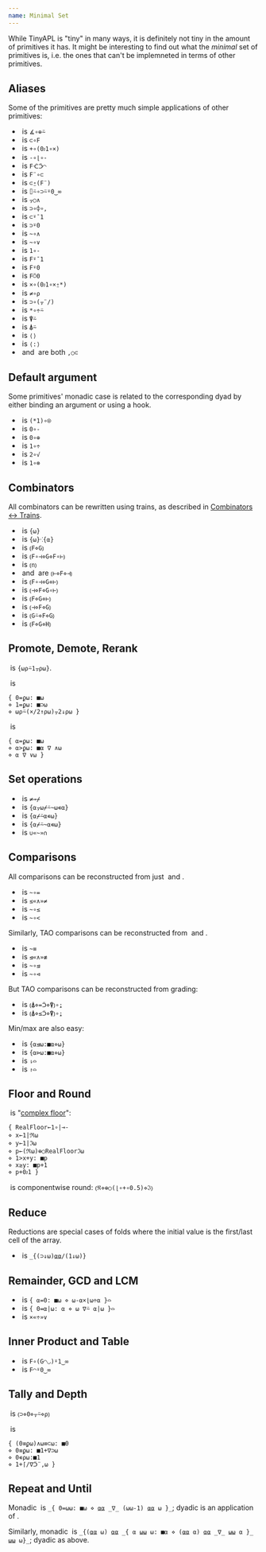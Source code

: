 ```yaml
---
name: Minimal Set
---
```


While TinyAPL is "tiny" in many ways, it is definitely not tiny in the amount of primitives it has. It might be interesting to find out what the *minimal* set of primitives is, i.e. the ones that can't be implemneted in terms of other primitives.

## Aliases

Some of the primitives are pretty much simple applications of other primitives:

* <primitive key="arctangent" />&nbsp;is `∡∘⊕⍨`
* <primitive key="boxed" />&nbsp;is `⊂∘F`
* <primitive key="cartesian" />&nbsp;is `+∘(0ᴊ1∘×)`
* <primitive key="ceiling" />&nbsp;is `-∘⌊∘-`
* <primitive key="each" />&nbsp;is `Fᑣᑒ◠`
* <primitive key="each_left" />&nbsp;is `F¨∘⊂`
* <primitive key="each_right" />&nbsp;is `⊂⍛(F¨)`
* <primitive key="from" />&nbsp;is `⌷⍨∘⊃⍨⍤0‿∞`
* <primitive key="laminate" />&nbsp;is `⍪○∧`
* <primitive key="last" />&nbsp;is `⊃∘⌽∘,`
* <primitive key="major_cells" />&nbsp;is `⊂⍤¯1`
* <primitive key="mix" />&nbsp;is `⊃⍤0`
* <primitive key="nand" />&nbsp;is `~∘∧`
* <primitive key="nor" />&nbsp;is `~∘∨`
* <primitive key="not" />&nbsp;is `1∘-`
* <primitive key="on_cells" />&nbsp;is `F⍤¯1`
* <primitive key="on_scalars" />&nbsp;is `F⍤0`
* <primitive key="on_simple_scalars" />&nbsp;is `F⍥0`
* <primitive key="polar" />&nbsp;is `×∘(0ᴊ1∘×⍛*)`
* <primitive key="rank" />&nbsp;is `≠∘⍴`
* <primitive key="join" />&nbsp;is `⊃∘(⍪¨/)`
* <primitive key="root" />&nbsp;is `*∘÷⍨`
* <primitive key="sort_down" />&nbsp;is `⍒⍨`
* <primitive key="sort_up" />&nbsp;is `⍋⍨`
* <primitive key="empty_vector" />&nbsp;is `⟨⟩`
* <primitive key="empty_dictionary" />&nbsp;is `⟨:⟩`
* <primitive key="pair" />&nbsp;and&nbsp;<primitive key="singleton" />&nbsp;are both `,○⊂`

## Default argument

Some primitives' monadic case is related to the corresponding dyad by either binding an argument or using a hook.

* <primitive key="natural_logarithm" />&nbsp;is `(*1)∘⍟`
* <primitive key="negate" />&nbsp;is `0∘-`
* <primitive key="pure_imaginary" />&nbsp;is `0∘⊕`
* <primitive key="reciprocal" />&nbsp;is `1∘÷`
* <primitive key="square_root" />&nbsp;is `2∘√`
* <primitive key="unit_polar" />&nbsp;is `1∘⊗`

## Combinators

All combinators can be rewritten using trains, as described in [Combinators ↔ Trains](/docs/info/combinators_trains).

* <primitive key="right" />&nbsp;is `{⍵}`
* <primitive key="left" />&nbsp;is `{⍵}⁖{⍺}`
* <primitive key="atop" />&nbsp;is `⦅F⋄G⦆`
* <primitive key="over" />&nbsp;is `⦅F∘⊣⋄G⋄F∘⊢⦆`
* <primitive key="constant" />&nbsp;is `⦅n⦆`
* <primitive key="commute" />&nbsp;and&nbsp;<primitive key="duplicate" />&nbsp;are `⦅⊢⋄F⋄⊣⦆`
* <primitive key="left_hook" />&nbsp;is `⦅F∘⊣⋄G⋄⊢⦆`
* <primitive key="right_hook" />&nbsp;is `⦅⊣⋄F⋄G∘⊢⦆`
* <primitive key="left_fork" />&nbsp;is `⦅F⋄G⋄⊢⦆`
* <primitive key="right_fork" />&nbsp;is `⦅⊣⋄F⋄G⦆`
* <primitive key="mirror" />&nbsp;is `⦅G⍨⋄F⋄G⦆`
* <primitive key="fork" />&nbsp;is `⦅F⋄G⋄H⦆`

## Promote, Demote, Rerank

<primitive key="promote" />&nbsp;is `{⍵⍴⍨1⍪⍴⍵}`.

<primitive key="demote" />&nbsp;is

```tinyapl
{ 0=ϼ⍵: ■⍵
⋄ 1=ϼ⍵: ■⊃⍵
⋄ ⍵⍴⍨(×/2↑⍴⍵)⍪2↓⍴⍵ }
```

<primitive key="rerank" />&nbsp;is

```tinyapl
{ ⍺=ϼ⍵: ■⍵
⋄ ⍺>ϼ⍵: ■⍺ ∇ ∧⍵
⋄ ⍺ ∇ ∨⍵ }
```

## Set operations

* <primitive key="unique" />&nbsp;is `≠⊸⌿`
* <primitive key="union" />&nbsp;is `{⍺⍪⍵⌿⍨~⍵∊⍺}`
* <primitive key="intersection" />&nbsp;is `{⍺⌿⍨⍺∊⍵}`
* <primitive key="difference" />&nbsp;is `{⍺⌿⍨~⍺∊⍵}`
* <primitive key="symmetric_difference" />&nbsp;is `∪«~»∩`

## Comparisons

All comparisons can be reconstructed from just&nbsp;<primitive key="equal_to" />&nbsp;and&nbsp;<primitive key="less_than_or_equal_to" />.

* <primitive key="not_equal_to" />&nbsp;is `~∘=`
* <primitive key="less_than" />&nbsp;is `≤«∧»≠`
* <primitive key="greater_than" />&nbsp;is `~∘≤`
* <primitive key="greater_than_or_equal_to" />&nbsp;is `~∘<`

Similarly, TAO comparisons can be reconstructed from&nbsp;<primitive key="identical" />&nbsp;and&nbsp;<primitive key="precedes_or_identical" />.

* <primitive key="not_identical" />&nbsp;is `~≡`
* <primitive key="precedes" />&nbsp;is `⊴«∧»≢`
* <primitive key="succeeds" />&nbsp;is `~∘⊴`
* <primitive key="precedes_or_identical" />&nbsp;is `~∘⊲`

But TAO comparisons can be reconstructed from grading:

* <primitive key="identical" />&nbsp;is `⦅⍋⋄=ᑒ⋄⍒⦆∘⍮`
* <primitive key="precedes_or_identical" />&nbsp;is `⦅⍋⋄≤ᑒ⋄⍒⦆∘⍮`

Min/max are also easy:

* <primitive key="minimal" />&nbsp;is `{⍺⊴⍵:■⍺⋄⍵}`
* <primitive key="maximal" />&nbsp;is `{⍺⊳⍵:■⍺⋄⍵}`
* <primitive key="minimum" />&nbsp;is `⇂⌓`
* <primitive key="maximum" />&nbsp;is `↾⌓`

## Floor and Round

<primitive key="floor" />&nbsp;is "[complex floor](https://aplwiki.com/wiki/Complex_floor)":

```tinyapl
{ RealFloor←1∘|⊸-
⋄ x←1|ℜ⍵
⋄ y←1|ℑ⍵
⋄ p←(ℜ⍵)⊕○RealFloorℑ⍵
⋄ 1>x+y: ■p
⋄ x≥y: ■p+1
⋄ p+0ᴊ1 }
```

<primitive key="round" />&nbsp;is componentwise round: `⦅ℜ⋄⊕○(⌊∘+∘0.5)⋄ℑ⦆`

## Reduce

Reductions are special cases of folds where the initial value is the first/last cell of the array.

* <primitive key="reduce" />&nbsp;is `_{(⊃↓⍵)⍶⍶/(1↓⍵)}`

## Remainder, GCD and LCM

* <primitive key="remainder" />&nbsp;is `{ ⍺=0: ■⍵ ⋄ ⍵-⍺×⌊⍵÷⍺ }⌓`
* <primitive key="gcd" />&nbsp;is `{ 0=⍺|⍵: ⍺ ⋄ ⍵ ∇⍨ ⍺|⍵ }⌓`
* <primitive key="lcm" />&nbsp;is `×«÷»∨`

## Inner Product and Table

* <primitive key="inner_product" />&nbsp;is `F∘(G◠◡)⍤1‿∞`
* <primitive key="table" />&nbsp;is `F◠⍤0‿∞`

## Tally and Depth

<primitive key="tally" />&nbsp;is `⦅⊃⋄0⋄⍪⍨⋄⍴⦆`

<primitive key="depth" />&nbsp;is

```tinyapl
{ (0≡ϼ⍵)∧⍵≡⊂⍵: ■0
⋄ 0≡ϼ⍵: ■1+∇⊃⍵
⋄ 0∊⍴⍵:■1
⋄ 1+⌈/∇ᑒ¨,⍵ }
```

## Repeat and Until

Monadic&nbsp;<primitive key="repeat" />&nbsp;is `_{ 0=⍵⍵: ■⍵ ⋄ ⍶⍶ _∇_ (⍵⍵-1) ⍶⍶ ⍵ }_`; dyadic is an application of&nbsp;<primitive key="bind" />.

Similarly, monadic&nbsp;<primitive key="until" />&nbsp;is `_{(⍶⍶ ⍵) ⍶⍶ _{ ⍺ ⍹⍹ ⍵: ■⍺ ⋄ (⍶⍶ ⍺) ⍶⍶ _∇_ ⍹⍹ ⍺ }_ ⍹⍹ ⍵}_`; dyadic as above.
